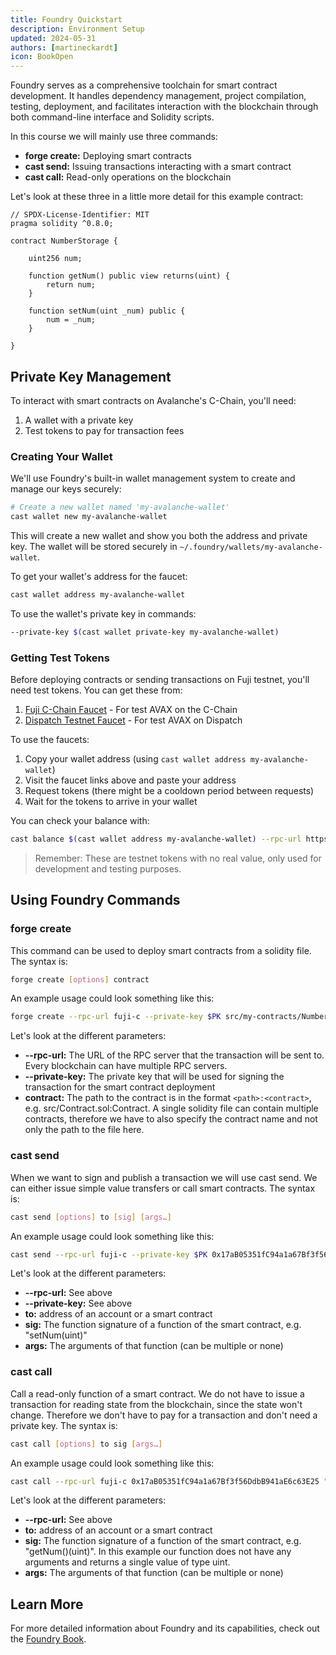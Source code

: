 ```yaml
---
title: Foundry Quickstart
description: Environment Setup
updated: 2024-05-31
authors: [martineckardt]
icon: BookOpen
---
```


Foundry serves as a comprehensive toolchain for smart contract development. It handles dependency management, project compilation, testing, deployment, and facilitates interaction with the blockchain through both command-line interface and Solidity scripts. 

In this course we will mainly use three commands:

- **forge create:** Deploying smart contracts
- **cast send:** Issuing transactions interacting with a smart contract
- **cast call:** Read-only operations on the blockchain

Let's look at these three in a little more detail for this example contract:

```solidity
// SPDX-License-Identifier: MIT
pragma solidity ^0.8.0;

contract NumberStorage {
 
    uint256 num;
  
    function getNum() public view returns(uint) {
        return num; 
    }
  
    function setNum(uint _num) public {
        num = _num;
    }
  
}
```

## Private Key Management

To interact with smart contracts on Avalanche's C-Chain, you'll need:
1. A wallet with a private key
2. Test tokens to pay for transaction fees

### Creating Your Wallet

We'll use Foundry's built-in wallet management system to create and manage our keys securely:

```bash
# Create a new wallet named 'my-avalanche-wallet'
cast wallet new my-avalanche-wallet
```

This will create a new wallet and show you both the address and private key. The wallet will be stored securely in `~/.foundry/wallets/my-avalanche-wallet`.

To get your wallet's address for the faucet:
```bash
cast wallet address my-avalanche-wallet
```

To use the wallet's private key in commands:
```bash
--private-key $(cast wallet private-key my-avalanche-wallet)
```

### Getting Test Tokens

Before deploying contracts or sending transactions on Fuji testnet, you'll need test tokens. You can get these from:

1. [Fuji C-Chain Faucet](https://core.app/tools/testnet-faucet/?subnet=c&token=c) - For test AVAX on the C-Chain
2. [Dispatch Testnet Faucet](https://core.app/tools/testnet-faucet/?subnet=dispatch&token=dispatch) - For test AVAX on Dispatch

To use the faucets:
1. Copy your wallet address (using `cast wallet address my-avalanche-wallet`)
2. Visit the faucet links above and paste your address
3. Request tokens (there might be a cooldown period between requests)
4. Wait for the tokens to arrive in your wallet

You can check your balance with:
```bash
cast balance $(cast wallet address my-avalanche-wallet) --rpc-url https://api.avax-test.network/ext/bc/C/rpc
```

> Remember: These are testnet tokens with no real value, only used for development and testing purposes.

## Using Foundry Commands

### forge create

This command can be used to deploy smart contracts from a solidity file. The syntax is:

```bash
forge create [options] contract
```

An example usage could look something like this:

```bash
forge create --rpc-url fuji-c --private-key $PK src/my-contracts/NumberStorage.sol:NumberStorage 
```

Let's look at the different parameters:

- **--rpc-url:** The URL of the RPC server that the transaction will be sent to. Every blockchain can have multiple RPC servers.
- **--private-key:** The private key that will be used for signing the transaction for the smart contract deployment
- **contract:** The path to the contract is in the format `<path>:<contract>`, e.g. src/Contract.sol:Contract. A single solidity file can contain multiple contracts, therefore we have to also specify the contract name and not only the path to the file here.

### cast send

When we want to sign and publish a transaction we will use cast send. We can either issue simple value transfers or call smart contracts. The syntax is:

```bash
cast send [options] to [sig] [args…]
```

An example usage could look something like this:

```bash
cast send --rpc-url fuji-c --private-key $PK 0x17aB05351fC94a1a67Bf3f56DdbB941aE6c63E25 "setNum(uint)" 42
```

Let's look at the different parameters:
- **--rpc-url:** See above
- **--private-key:** See above
- **to:** address of an account or a smart contract
- **sig:** The function signature of a function of the smart contract, e.g. "setNum(uint)"
- **args:** The arguments of that function (can be multiple or none)

### cast call

Call a read-only function of a smart contract. We do not have to issue a transaction for reading state from the blockchain, since the state won't change. Therefore we don't have to pay for a transaction and don't need a private key. The syntax is:

```bash
cast call [options] to sig [args…]
```

An example usage could look something like this:

```bash
cast call --rpc-url fuji-c 0x17aB05351fC94a1a67Bf3f56DdbB941aE6c63E25 "getNum()(uint)"
```

Let's look at the different parameters:
- **--rpc-url:** See above
- **to:** address of an account or a smart contract
- **sig:** The function signature of a function of the smart contract, e.g. "getNum()(uint)". In this example our function does not have any arguments and returns a single value of type uint.
- **args:** The arguments of that function (can be multiple or none)

## Learn More

For more detailed information about Foundry and its capabilities, check out the [Foundry Book](https://book.getfoundry.sh/).